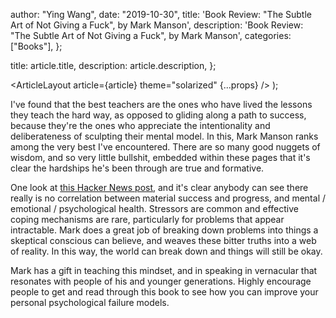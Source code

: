 
  author: "Ying Wang",
  date: "2019-10-30",
  title: 'Book Review: "The Subtle Art of Not Giving a Fuck", by Mark Manson',
  description:
    'Book Review: "The Subtle Art of Not Giving a Fuck", by Mark Manson',
  categories: ["Books"],
};

  title: article.title,
  description: article.description,
};

  <ArticleLayout article={article} theme="solarized" {...props} />
);

I've found that the best teachers are the ones who have lived the lessons they
teach the hard way, as opposed to gliding along a path to success, because
they're the ones who appreciate the intentionality and deliberateness of
sculpting their mental model. In this, Mark Manson ranks among the very best
I've encountered. There are so many good nuggets of wisdom, and so very little
bullshit, embedded within these pages that it's clear the hardships he's been
through are true and formative.

One look at [this Hacker News
post](https://news.ycombinator.com/item?id=20951444), and it's clear anybody can
see there really is no correlation between material success and progress, and
mental / emotional / psychological health. Stressors are common and effective
coping mechanisms are rare, particularly for problems that appear intractable.
Mark does a great job of breaking down problems into things a skeptical
conscious can believe, and weaves these bitter truths into a web of reality. In
this way, the world can break down and things will still be okay.

Mark has a gift in teaching this mindset, and in speaking in vernacular that
resonates with people of his and younger generations. Highly encourage people to
get and read through this book to see how you can improve your personal
psychological failure models.
